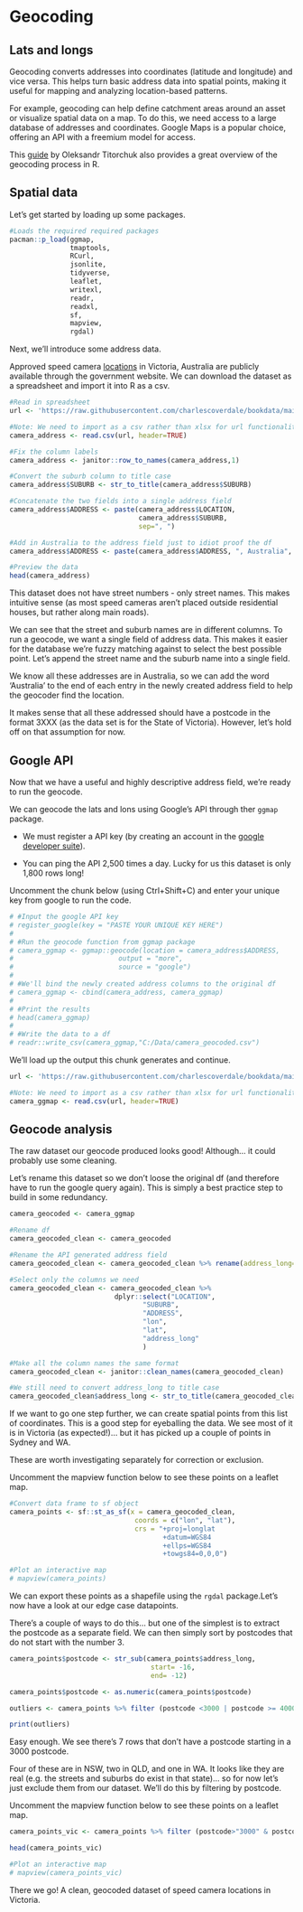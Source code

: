 # Geocoding

## Lats and longs

Geocoding converts addresses into coordinates (latitude and longitude) and vice versa. This helps turn basic address data into spatial points, making it useful for mapping and analyzing location-based patterns.

For example, geocoding can help define catchment areas around an asset or visualize spatial data on a map. To do this, we need access to a large database of addresses and coordinates. Google Maps is a popular choice, offering an API with a freemium model for access.

This [guide](https://towardsdatascience.com/breaking-down-geocoding-in-r-a-complete-guide-1d0f8acd0d4b) by Oleksandr Titorchuk also provides a great overview of the geocoding process in R.

## Spatial data

Let's get started by loading up some packages.

```r

#Loads the required required packages
pacman::p_load(ggmap, 
               tmaptools, 
               RCurl, 
               jsonlite, 
               tidyverse, 
               leaflet, 
               writexl, 
               readr, 
               readxl, 
               sf, 
               mapview, 
               rgdal)

```

Next, we'll introduce some address data.

Approved speed camera [locations](https://www.camerassavelives.vic.gov.au/camera-locations/approved-mobile-camera-locations) in Victoria, Australia are publicly available through the government website. We can download the dataset as a spreadsheet and import it into R as a csv.

```r

#Read in spreadsheet
url <- 'https://raw.githubusercontent.com/charlescoverdale/bookdata/main/mobile-camera-locations-june-2022.csv'

#Note: We need to import as a csv rather than xlsx for url functionality
camera_address <- read.csv(url, header=TRUE)

#Fix the column labels
camera_address <- janitor::row_to_names(camera_address,1)

#Convert the suburb column to title case
camera_address$SUBURB <- str_to_title(camera_address$SUBURB)

#Concatenate the two fields into a single address field
camera_address$ADDRESS <- paste(camera_address$LOCATION,
                                camera_address$SUBURB,
                                sep=", ")

#Add in Australia to the address field just to idiot proof the df
camera_address$ADDRESS <- paste(camera_address$ADDRESS, ", Australia", sep="")

#Preview the data
head(camera_address)
```

This dataset does not have street numbers - only street names. This makes intuitive sense (as most speed cameras aren't placed outside residential houses, but rather along main roads).

We can see that the street and suburb names are in different columns. To run a geocode, we want a single field of address data. This makes it easier for the database we're fuzzy matching against to select the best possible point. Let's append the street name and the suburb name into a single field.

We know all these addresses are in Australia, so we can add the word 'Australia' to the end of each entry in the newly created address field to help the geocoder find the location.

It makes sense that all these addressed should have a postcode in the format 3XXX (as the data set is for the State of Victoria). However, let's hold off on that assumption for now.

## Google API

Now that we have a useful and highly descriptive address field, we're ready to run the geocode.

We can geocode the lats and lons using Google's API through ther `ggmap` package.

-   We must register a API key (by creating an account in the [google developer suite](https://developers.google.com/maps/documentation/geocoding/overview)).

-   You can ping the API 2,500 times a day. Lucky for us this dataset is only 1,800 rows long!

Uncomment the chunk below (using Ctrl+Shift+C) and enter your unique key from google to run the code.

```r

# #Input the google API key
# register_google(key = "PASTE YOUR UNIQUE KEY HERE")
# 
# #Run the geocode function from ggmap package
# camera_ggmap <- ggmap::geocode(location = camera_address$ADDRESS,
#                          output = "more",
#                          source = "google")
# 
# #We'll bind the newly created address columns to the original df
# camera_ggmap <- cbind(camera_address, camera_ggmap)
# 
# #Print the results
# head(camera_ggmap)
# 
# #Write the data to a df
# readr::write_csv(camera_ggmap,"C:/Data/camera_geocoded.csv")
```

We'll load up the output this chunk generates and continue.

```r

url <- 'https://raw.githubusercontent.com/charlescoverdale/bookdata/main/camera_geocoded.csv'

#Note: We need to import as a csv rather than xlsx for url functionality
camera_ggmap <- read.csv(url, header=TRUE)

```

## Geocode analysis

The raw dataset our geocode produced looks good! Although... it could probably use some cleaning.

Let's rename this dataset so we don't loose the original df (and therefore have to run the google query again). This is simply a best practice step to build in some redundancy.

```r

camera_geocoded <- camera_ggmap

```

```r

#Rename df
camera_geocoded_clean <- camera_geocoded

#Rename the API generated address field
camera_geocoded_clean <- camera_geocoded_clean %>% rename(address_long=address)

#Select only the columns we need
camera_geocoded_clean <- camera_geocoded_clean %>% 
                          dplyr::select("LOCATION",
                                 "SUBURB",
                                 "ADDRESS",
                                 "lon", 
                                 "lat", 
                                 "address_long"
                                 )

#Make all the column names the same format
camera_geocoded_clean <- janitor::clean_names(camera_geocoded_clean)

#We still need to convert address_long to title case
camera_geocoded_clean$address_long <- str_to_title(camera_geocoded_clean$address_long)
```

If we want to go one step further, we can create spatial points from this list of coordinates. This is a good step for eyeballing the data. We see most of it is in Victoria (as expected!)... but it has picked up a couple of points in Sydney and WA.

These are worth investigating separately for correction or exclusion.

Uncomment the mapview function below to see these points on a leaflet map.

```r
        
#Convert data frame to sf object
camera_points <- sf::st_as_sf(x = camera_geocoded_clean, 
                               coords = c("lon", "lat"),
                               crs = "+proj=longlat 
                                      +datum=WGS84 
                                      +ellps=WGS84 
                                      +towgs84=0,0,0")

#Plot an interactive map
# mapview(camera_points)
```

We can export these points as a shapefile using the `rgdal` package.Let's now have a look at our edge case datapoints.

There's a couple of ways to do this... but one of the simplest is to extract the postcode as a separate field. We can then simply sort by postcodes that do not start with the number 3.

```r

camera_points$postcode <- str_sub(camera_points$address_long, 
                                   start= -16,  
                                   end= -12)

camera_points$postcode <- as.numeric(camera_points$postcode)

outliers <- camera_points %>% filter (postcode <3000 | postcode >= 4000)

print(outliers)
```

Easy enough. We see there's 7 rows that don't have a postcode starting in a 3000 postcode.

Four of these are in NSW, two in QLD, and one in WA. It looks like they are real (e.g. the streets and suburbs do exist in that state)... so for now let's just exclude them from our dataset. We'll do this by filtering by postcode.

Uncomment the mapview function below to see these points on a leaflet map.

```r

camera_points_vic <- camera_points %>% filter (postcode>"3000" & postcode<"4000")

head(camera_points_vic)

#Plot an interactive map
# mapview(camera_points_vic)
```

There we go! A clean, geocoded dataset of speed camera locations in Victoria.
